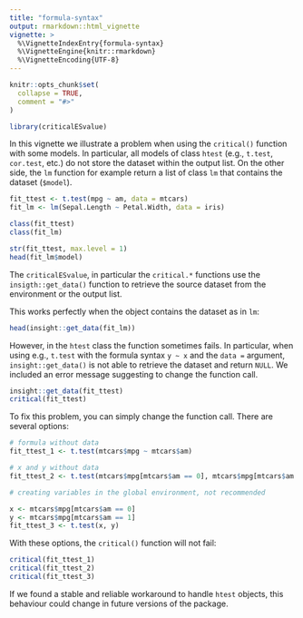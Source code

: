 ```yaml
---
title: "formula-syntax"
output: rmarkdown::html_vignette
vignette: >
  %\VignetteIndexEntry{formula-syntax}
  %\VignetteEngine{knitr::rmarkdown}
  %\VignetteEncoding{UTF-8}
---
```


```r
knitr::opts_chunk$set(
  collapse = TRUE,
  comment = "#>"
)
```

```r
library(criticalESvalue)
```

In this vignette we illustrate a problem when using the `critical()` function with some models. In particular, all models of class `htest` (e.g., `t.test`, `cor.test`, etc.) do not store the dataset within the output list. On the other side, the `lm` function for example return a list of class `lm` that contains the dataset (`$model`).

```r
fit_ttest <- t.test(mpg ~ am, data = mtcars)
fit_lm <- lm(Sepal.Length ~ Petal.Width, data = iris)

class(fit_ttest)
class(fit_lm)

str(fit_ttest, max.level = 1)
head(fit_lm$model)
```

The `criticalESvalue`, in particular the `critical.*` functions use the `insigth::get_data()` function to retrieve the source dataset from the environment or the output list.

This works perfectly when the object contains the dataset as in `lm`:

```r
head(insight::get_data(fit_lm))
```

However, in the `htest` class the function sometimes fails. In particular, when using e.g., `t.test` with the formula syntax `y ~ x` and the `data = ` argument, `insight::get_data()` is not able to retrieve the dataset and return `NULL`. We included an error message suggesting to change the function call.

```r
insight::get_data(fit_ttest)
critical(fit_ttest)
```

To fix this problem, you can simply change the function call. There are several options:

```r
# formula without data
fit_ttest_1 <- t.test(mtcars$mpg ~ mtcars$am)

# x and y without data
fit_ttest_2 <- t.test(mtcars$mpg[mtcars$am == 0], mtcars$mpg[mtcars$am == 1]) 

# creating variables in the global environment, not recommended

x <- mtcars$mpg[mtcars$am == 0]
y <- mtcars$mpg[mtcars$am == 1]
fit_ttest_3 <- t.test(x, y)
```

With these options, the `critical()` function will not fail:

```r
critical(fit_ttest_1)
critical(fit_ttest_2)
critical(fit_ttest_3)
```

If we found a stable and reliable workaround to handle `htest` objects, this behaviour could change in future versions of the package.